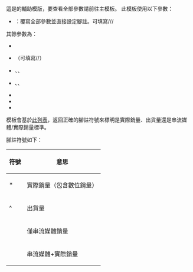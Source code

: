 {{Documentation subpage}}
這是{{tl|Certification Table Entry}}的輔助模版，要查看全部參數請前往主模板。
此模板使用以下參數：
* {{para|footnote}}：覆寫全部參數並直接設定腳註。可填寫{{code|sales}}/{{code|shipments}}/{{code|streaming}}/{{code|streamsonly}}

其餘參數為：
* {{para|region}}
* {{para|type}}（可填寫{{code|album}}/{{code|single}}/{{code|video}}）
* {{para|certyear}}、{{para|certmonth}}、{{para|certday}}
* {{para|relyear}}、{{para|relmonth}}、{{para|relday}}
* {{para|Spanish}}
* {{para|digital}}
* {{para|streamsonly}}

模板會基於[[音乐唱片销售认证列表|此列表]]，返回正確的腳註符號來標明是實際銷量、出貨量還是串流媒體/實際銷量標準。

腳註符號如下：
{| class="wikitable"
|-
! 符號 !! 意思
|-
| &#42; || 實際銷量（包含數位銷量）
|-
| ^ || 出貨量
|-
| {{dagger}} || 僅串流媒體銷量
|-
| {{double-dagger}} || 串流媒體+實際銷量
|}

<includeonly>{{Sandbox other||
<!-- 本行下加入模板的分類 -->
}}</includeonly>